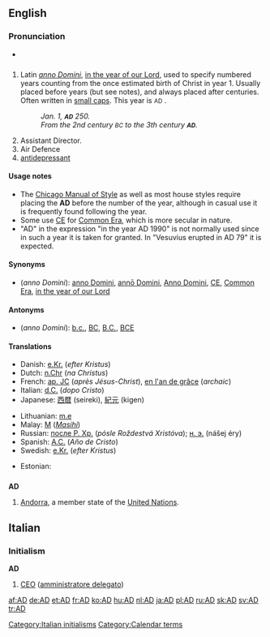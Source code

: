 {{also|Appendix:Variations of "ad"}}
==English==

===Pronunciation===
*{{audio|En-us-AD.ogg|audio (US)}}

==={{initialism}}===
{{infl|en|initialism|head=AD or A.D.}}

# Latin ''[[anno Domini]]'', [[in the year of our Lord]], used to specify numbered years counting from the once estimated birth of Christ in year 1. Usually placed before years (but see notes), and always placed after centuries. Often written in [[small caps]]. This year is <small>AD</small> {{CURRENTYEAR}}.
#: ''Jan. 1, '''<small>AD</small>''' 250.''
#: ''From the 2nd century <small>BC</small> to the 3th century '''<small>AD</small>'''.''
# Assistant Director.
# Air Defence
# [[antidepressant]]

====Usage notes====
* The [[w:Chicago Manual of Style|Chicago Manual of Style]] as well as most house styles require placing the '''AD''' before the number of the year, although in casual use it is frequently found following the year.
* Some use [[CE]] for [[Common Era]], which is more secular in nature.
* "AD" in the expression "in the year AD 1990" is not normally used since in such a year it is taken for granted. In "Vesuvius erupted in AD 79" it is expected.

====Synonyms====
* (''anno Domini''): [[anno Domini]], [[annō Domini]], [[Anno Domini]], [[CE]], [[Common Era]], [[in the year of our Lord]]

====Antonyms====
* (''anno Domini''): [[b.c.]], [[BC]], [[B.C.]], [[BCE]]

====Translations====
{{trans-top|anno Domini}}
* Danish: [[e.Kr.]] (''efter Kristus'')
* Dutch: [[n.Chr]] (''na Christus'')
* French: [[ap. JC]] (''après Jésus-Christ''), [[en l'an de grâce]] (''archaic'')
* Italian: [[d.C.]] (''dopo Cristo'')
* Japanese: [[西暦]] (seireki), [[紀元]] (kigen)
{{trans-mid}}
* Lithuanian: [[m.e]] {{f}}
* Malay: [[M]] (''[[Masihi]]'')
* Russian: [[после Р. Хр.]] (''pósle Roždestvá Xristóva''); [[н. э.]] (nášej éry)
* Spanish: [[A.C.]] (''Año de Cristo'')
* Swedish: [[e.Kr.]] (''efter Kristus'')
{{trans-bottom}}

{{trans-top|air defence}}
* Estonian: {{t|et|õhukaitse}}
{{trans-mid}}
{{trans-bottom}}

==={{abbreviation}}===
'''AD'''

# [[Andorra]], a member state of the [[United Nations]].

==Italian==

===Initialism===
'''AD'''

# [[CEO]] ([[amministratore delegato]])

[[Category:Italian initialisms]]
[[Category:Calendar terms]]

[[af:AD]]
[[de:AD]]
[[et:AD]]
[[fr:AD]]
[[ko:AD]]
[[hu:AD]]
[[nl:AD]]
[[ja:AD]]
[[pl:AD]]
[[ru:AD]]
[[sk:AD]]
[[sv:AD]]
[[tr:AD]]